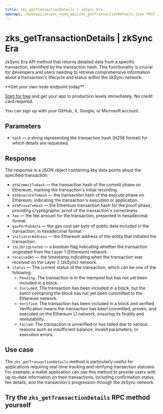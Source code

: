 ---
title: zks_getTransactionDetails | zkSync Era
openapi: /openapi/zksync_node_api/zks_getTransactionDetails.json POST /afb8312f3710a5bc469f4c87cad3a2e4
---

# zks\_getTransactionDetails | zkSync Era

zkSync Era API method that returns detailed data from a specific transaction, identified by the transaction hash. This functionality is crucial for developers and users needing to retrieve comprehensive information about a transaction's lifecycle and status within the zkSync network.

<Check>
**Get your own node endpoint today**

[Start for free](https://console.chainstack.com/) and get your app to production levels immediately. No credit card required.

You can sign up with your GitHub, X, Google, or Microsoft account.
</Check>


## Parameters

* `hash` — a string representing the transaction hash (H256 format) for which details are requested.

## Response

The response is a JSON object containing key data points about the specified transaction:

* `ethCommitTxHash` — the transaction hash of the commit phase on Ethereum, marking the transaction's initial recording.
* `ethExecuteTxHash` — the transaction hash of the execute phase on Ethereum, indicating the transaction's execution or application.
* `ethProveTxHash` — the Ethereum transaction hash for the proof phase, providing cryptographic proof of the transaction's correctness.
* `fee` — the fee amount for the transaction, presented in hexadecimal format.
* `gasPerPubdata` — the gas cost per byte of public data included in the transaction, in hexadecimal format.
* `initiatorAddress` — the Ethereum address of the entity that initiated the transaction.
* `isL1Originated` — a boolean flag indicating whether the transaction originated from the Layer 1 (Ethereum) network.
* `receivedAt` — the timestamp indicating when the transaction was received on the Layer 2 (zkSync) network.
* `status` — The current status of the transaction, which can be one of the following:
  + `Pending`: The transaction is in the mempool but has not yet been included in a block.
  + `Included`: The transaction has been included in a block, but the batch containing the block has not yet been committed to the Ethereum network.
  + `Verified`: The transaction has been included in a block and verified. Verification means the transaction has been committed, proven, and executed on the Ethereum L1 network, ensuring its finality and immutability.
  + `Failed`: The transaction is unverified or has failed due to various reasons such as insufficient balance, invalid parameters, or execution errors.

## **Use case**

The `zks_getTransactionDetails` method is particularly useful for applications requiring real-time tracking and verifying transaction statuses. For example, a wallet application can use this method to provide users with up-to-date information on their transactions, including confirmation status, fee details, and the transaction's progression through the zkSync network.

## **Try the** `zks_getTransactionDetails` **RPC method yourself**